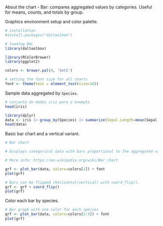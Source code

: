 About the chart
- Bar: compares aggregated values by categories. Useful for means, counts, and totals by group.

Graphics environment setup and color palette.
```r
# installation 
#install.packages("daltoolbox")

# loading DAL
library(daltoolbox) 
```

```r
library(RColorBrewer)
library(ggplot2)

colors <- brewer.pal(4, 'Set1')

# setting the font size for all charts
font <- theme(text = element_text(size=16))
```

Sample data aggregated by `Species`.
```r
# conjunto de dados iris para o exemplo
head(iris)
```

```r
library(dplyr)
data <- iris |> group_by(Species) |> summarize(Sepal.Length=mean(Sepal.Length))
head(data)
```

Basic bar chart and a vertical variant.
```r
# Bar chart

# Displays categorical data with bars proportional to the aggregated value (count, mean, etc.).

# More info: https://en.wikipedia.org/wiki/Bar_chart

grf <- plot_bar(data, colors=colors[1]) + font
plot(grf)
```

```r
# Bars can be flipped (horizontal/vertical) with coord_flip().
grf <- grf + coord_flip()
plot(grf)
```

Color each bar by species.
```r
# Bar graph with one color for each species
grf <- plot_bar(data, colors=colors[1:3]) + font
plot(grf)
```
